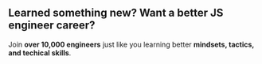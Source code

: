 ## Learned something new? Want a better JS engineer career?

Join **over 10,000 engineers** just like you learning better **mindsets, tactics, and techical skills**.
